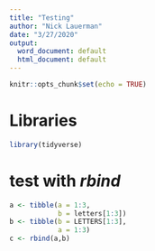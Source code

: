 ```yaml
---
title: "Testing"
author: "Nick Lauerman"
date: "3/27/2020"
output:
  word_document: default
  html_document: default
---
```


```r
knitr::opts_chunk$set(echo = TRUE)
```

# Libraries
```r
library(tidyverse)
```

# test with *rbind*
```r
a <- tibble(a = 1:3,
            b = letters[1:3])
b <- tibble(b = LETTERS[1:3],
            a = 1:3)
c <- rbind(a,b)
```

